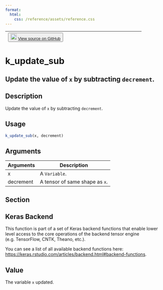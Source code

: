 ```yaml
---
format:
  html:
    css: /reference/assets/reference.css
---
```


| <button class="button"> ![](/reference/assets/GitHub-Mark-32px.png){width="20"} [View source on GitHub](https://github.com/rstudio/keras//blob/main/R/backend.R#L3054) </button> |
|:------------------------------:|:--------------------------------------:|

# k_update_sub

## Update the value of `x` by subtracting `decrement`.

## Description
Update the value of `x` by subtracting `decrement`. 


## Usage
```r
k_update_sub(x, decrement) 
```

## Arguments
|Arguments|Description|
|---|---|
| x | A `Variable`. |
| decrement | A tensor of same shape as `x`. |


## Section

## Keras Backend

This function is part of a set of Keras backend functions that enable lower level access to the core operations of the backend tensor engine (e.g. TensorFlow, CNTK, Theano, etc.). 

You can see a list of all available backend functions here: [https://keras.rstudio.com/articles/backend.html#backend-functions](https://keras.rstudio.com/articles/backend.html#backend-functions). 

## Value
The variable `x` updated. 




